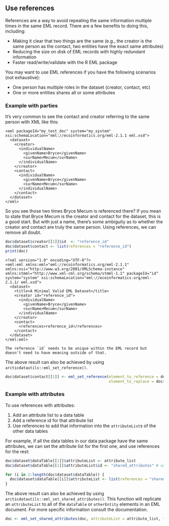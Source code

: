 ## Use references

References are a way to avoid repeating the same information multiple times in the same EML record. There are a few benefits to doing this, including:
    
-   Making it clear that two things are the same (e.g., the creator is the same person as the contact, two entities have the exact same attributes)
-   Reducing the size on disk of EML records with highly redundant information
-   Faster read/write/validate with the R EML package

You may want to use EML references if you have the following scenarios (not exhaustive):
    
-   One person has multiple roles in the dataset (creator, contact, etc)
-   One or more entities shares all or some attributes

### Example with parties

It's very common to see the contact and creator referring to the same person with XML like this:
    
```
<eml packageId="my_test_doc" system="my_system" xsi:schemaLocation="eml://ecoinformatics.org/eml-2.1.1 eml.xsd">
  <dataset>
    <creator>
      <individualName>
        <givenName>Bryce</givenName>
        <surName>Mecum</surName>
      </individualName>
    </creator>
    <contact>
      <individualName>
        <givenName>Bryce</givenName>
        <surName>Mecum</surName>
      </individualName>
    </contact>
  </dataset>
</eml>
```

So you see those two times Bryce Mecum is referenced there? If you mean to state that Bryce Mecum is the creator and contact for the dataset, this is a good start. But with just a name, there's some ambiguity as to whether the creator and contact are truly the same person. Using references, we can remove all doubt.

``` r
doc$dataset$creator[[1]]$id  <- "reference_id"
doc$dataset$contact <- list(references = "reference_id") 
print(doc)
```

```
<?xml version="1.0" encoding="UTF-8"?>
<eml:eml xmlns:eml="eml://ecoinformatics.org/eml-2.1.1" xmlns:xsi="http://www.w3.org/2001/XMLSchema-instance" xmlns:stmml="http://www.xml-cml.org/schema/stmml-1.1" packageId="id" system="system" xsi:schemaLocation="eml://ecoinformatics.org/eml-2.1.1/ eml.xsd">
  <dataset>
    <title>A Minimal Valid EML Dataset</title>
    <creator id="reference_id">
      <individualName>
        <givenName>Bryce</givenName>
        <surName>Mecum</surName>
      </individualName>
    </creator>
    <contact>
      <references>reference_id</references>
    </contact>
  </dataset>
</eml:eml>
```


```block
The reference `id` needs to be unique within the EML record but doesn't need to have meaning outside of that.
```

The above result can also be achieved by using `arcticdatautils::eml_set_reference()`. 

```r
doc$dataset$contact[[1]] <- eml_set_reference(element_to_reference = doc$dataset$creator[[1]],
                                              element_to_replace = doc$dataset$contact[[1]])
```

### Example with attributes

To use references with attributes:

1. Add an attribute list to a data table
2. Add a reference id for that attribute list
3. Use references to add that information into the `attributeList`s of the other data tables

For example, if all the data tables in our data package have the same attributes, we can set the attribute list for the first one, and use references for the rest:

``` r
doc$dataset$dataTable[[1]]$attributeList <- attribute_list
doc$dataset$dataTable[[1]]$attributeList$id <- "shared_attributes" # use any unique name for your id

for (i in 2:length(doc$dataset$dataTable)) {
  doc$dataset$dataTable[[i]]$attributeList <- list(references = "shared_attributes") # use the id you set above
}
```

The above result can also be achieved by using `arcticdatautils::eml_set_shared_attributes()`. This function will replicate an `attributeList` to all of the `dataTable` or `otherEntity` elements in an EML document. For more specific information consult the documentation. 

```r
doc <- eml_set_shared_attributes(doc, attributeList = attribute_list, type = 'dataTable')
```
